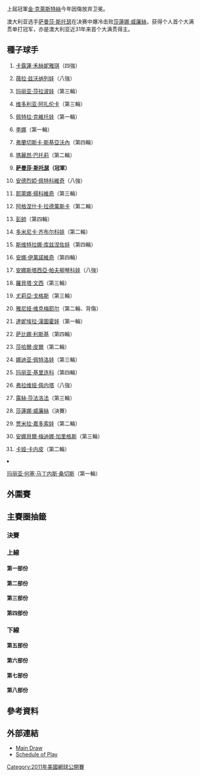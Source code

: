 {{GrandSlamEvents|2011|美國網球公開賽|
| defchamp = {{flagicon|BEL}} [[金·克萊斯特絲|金·克萊斯特絲]]
| champ = {{flagicon|AUS}} [[萨曼莎·斯托瑟|萨曼莎·斯托瑟]]
| runner = {{flagicon|USA}} [[莎蓮娜·威廉絲|莎蓮娜·威廉絲]]
| score = 6-2、6-3
}}

{{main|2011年美國網球公開賽}}
上屆冠軍[[金·克萊斯特絲|金·克萊斯特絲]]今年因傷放弃卫冕。

澳大利亚选手[[萨曼莎·斯托瑟|萨曼莎·斯托瑟]]在决赛中爆冷击败[[莎蓮娜·威廉絲|莎蓮娜·威廉絲]]，获得个人首个大满贯单打冠军，亦是澳大利亚近31年来首个大满贯得主。

==種子球手==
{{col-begin}}
{{col-2}}
#{{flagicon|DEN}} [[卡露蓮·禾絲妮雅琪|卡露蓮·禾絲妮雅琪]]（四強）
#{{flagicon|RUS}} [[薇拉·兹沃纳列娃|薇拉·兹沃纳列娃]]（八強）
#{{flagicon|RUS}} [[玛丽亚·莎拉波娃|玛丽亚·莎拉波娃]]（第三輪）
#{{flagicon|BLR}} [[维多利亚·阿扎伦卡|维多利亚·阿扎伦卡]]（第三輪）
#{{flagicon|CZE}} [[佩特拉·克維托娃|佩特拉·克維托娃]]（第一輪）
#{{flagicon|CHN}} [[李娜_(網球)|李娜]]（第一輪）
#{{flagicon|ITA}} [[弗蘭切斯卡·斯基亞沃內|弗蘭切斯卡·斯基亞沃內]]（第四輪）
#{{flagicon|FRA}} [[瑪麗昂·巴托莉|瑪麗昂·巴托莉]]（第二輪）
#{{flagicon|AUS}} '''[[萨曼莎·斯托瑟|萨曼莎·斯托瑟]]（冠軍）'''
#{{flagicon|GER}} [[安德烈婭·佩特科維奇|安德烈婭·佩特科維奇]]（八強）
#{{flagicon|SRB}} [[耶萊娜·揚科維奇|耶萊娜·揚科維奇]]（第三輪）
#{{flagicon|POL}} [[阿格涅什卡·拉德萬斯卡|阿格涅什卡·拉德萬斯卡]]（第二輪）
#{{flagicon|CHN}} [[彭帥|彭帥]]（第四輪）
#{{flagicon|SVK}} [[多米尼卡·齐布尔科娃|多米尼卡·齐布尔科娃]]（第二輪）
#{{flagicon|RUS}} [[斯维特拉娜·库兹涅佐娃|斯维特拉娜·库兹涅佐娃]]（第四輪）
#{{flagicon|SRB}} [[安娜·伊萬諾維奇|安娜·伊萬諾維奇]]（第四輪）
{{col-2}}
<ol start="17">
<li>{{flagicon|RUS}} [[安娜斯塔西亞·帕夫柳琴科娃|安娜斯塔西亞·帕夫柳琴科娃]]（八強）
<li>{{flagicon|ITA}} [[羅貝塔·文西|羅貝塔·文西]]（第三輪）
<li>{{flagicon|GER}} [[尤莉亞·戈格斯|尤莉亞·戈格斯]]（第三輪）
<li>{{flagicon|BEL}} [[雅尼娅·维克梅耶尔|雅尼娅·维克梅耶尔]]（第二輪、背傷）
<li>{{flagicon|SVK}} [[達妮埃拉·漢圖霍娃|達妮埃拉·漢圖霍娃]]（第一輪）
<li>{{flagicon|GER}} [[萨比娜·利斯基|萨比娜·利斯基]]（第四輪）
<li>{{flagicon|ISR}} [[莎哈爾·皮爾|莎哈爾·皮爾]]（第二輪）
<li>{{flagicon|RUS}} [[娜迪亚·佩特洛娃|娜迪亚·佩特洛娃]]（第三輪）
<li>{{flagicon|RUS}} [[玛丽亚·基里连科|玛丽亚·基里连科]]（第四輪）
<li>{{flagicon|ITA}} [[弗拉维娅·佩内塔|弗拉维娅·佩内塔]]（八強）
<li>{{flagicon|CZE}} [[露絲·莎法洛法|露絲·莎法洛法]]（第三輪）
<li>{{flagicon|USA}} [[莎蓮娜·威廉絲|莎蓮娜·威廉絲]]（決賽）
<li>{{flagicon|AUS}} [[贾米拉·嘉多索娃|贾米拉·嘉多索娃]]（第二輪）
<li>{{flagicon|ESP}} [[安娜貝爾·梅迪娜·加里格斯|安娜貝爾·梅迪娜·加里格斯]]（第三輪）
<li>{{flagicon|EST}} [[卡娅·卡内皮|卡娅·卡内皮]]（第二輪）
<li>{{flagicon|ESP}} [[玛丽亚·何塞·马丁内斯·桑切斯|玛丽亚·何塞·马丁内斯·桑切斯]]（第一輪）
{{col-end}}

==外圍賽==
{{Main|2011年美國網球公開賽女子單打外圍賽}}

==主賽圈抽籤==
{{Draw key}}
===決賽===
{{8TeamBracket-Tennis3
| RD1=八強
| RD2=四強
| RD3=決賽

| team-width=175

| RD1-seed1=1
| RD1-team1='''{{flagicon|DEN}} [[卡露蓮·禾絲妮雅琪|卡露蓮·禾絲妮雅琪]]
| RD1-score1-1='''6
| RD1-score1-2='''7<sup>7</sup>
| RD1-score1-3= 
| RD1-seed2=10
| RD1-team2={{flagicon|GER}} [[安德烈婭·佩特科維奇|安德烈婭·佩特科維奇]] 
| RD1-score2-1=1
| RD1-score2-2=6<sup>5</sup>
| RD1-score2-3= 

| RD1-seed3=<small>28/PR
| RD1-team3='''{{flagicon|USA}} [[莎蓮娜·威廉絲|莎蓮娜·威廉絲]] 
| RD1-score3-1='''7
| RD1-score3-2='''6
| RD1-score3-3= 
| RD1-seed4=17
| RD1-team4={{flagicon|RUS}} [[安娜斯塔西亞·帕夫柳琴科娃|安娜斯塔西亞·帕夫柳琴科娃]] 
| RD1-score4-1=5
| RD1-score4-2=1
| RD1-score4-3= 

| RD1-seed5= 
| RD1-team5='''{{flagicon|GER}} [[安赫利奎·克柏|安赫利奎·克柏]]
| RD1-score5-1='''6
| RD1-score5-2=4
| RD1-score5-3='''6
| RD1-seed6=26
| RD1-team6={{flagicon|ITA}} [[弗拉维娅·佩内塔|弗拉维娅·佩内塔]] 
| RD1-score6-1=4
| RD1-score6-2='''6
| RD1-score6-3=3

| RD1-seed7=9
| RD1-team7='''{{flagicon|AUS}} [[萨曼莎·斯托瑟|萨曼莎·斯托瑟]]
| RD1-score7-1='''6
| RD1-score7-2='''6
| RD1-score7-3= 
| RD1-seed8=2
| RD1-team8={{flagicon|RUS}} [[薇拉·兹沃纳列娃|薇拉·兹沃纳列娃]] 
| RD1-score8-1=3
| RD1-score8-2=3
| RD1-score8-3= 

| RD2-seed1=1
| RD2-team1={{flagicon|DEN}} [[卡露蓮·禾絲妮雅琪|卡露蓮·禾絲妮雅琪]]
| RD2-score1-1=2
| RD2-score1-2=4
| RD2-score1-3= 
| RD2-seed2=<small>28/PR
| RD2-team2='''{{flagicon|USA}} [[莎蓮娜·威廉絲|莎蓮娜·威廉絲]] 
| RD2-score2-1='''6
| RD2-score2-2='''6
| RD2-score2-3= 

| RD2-seed3= 
| RD2-team3={{flagicon|GER}} [[安赫利奎·克柏|安赫利奎·克柏]]
| RD2-score3-1=3
| RD2-score3-2='''6
| RD2-score3-3=2
| RD2-seed4=9
| RD2-team4='''{{flagicon|AUS}} [[萨曼莎·斯托瑟|萨曼莎·斯托瑟]]
| RD2-score4-1='''6
| RD2-score4-2=2
| RD2-score4-3='''6

| RD3-seed1=<small>28/PR
| RD3-team1={{flagicon|USA}} [[莎蓮娜·威廉絲|莎蓮娜·威廉絲]] 
| RD3-score1-1=2
| RD3-score1-2=3
| RD3-score1-3= 
| RD3-seed2=9
| RD3-team2='''{{flagicon|AUS}} [[萨曼莎·斯托瑟|萨曼莎·斯托瑟]]
| RD3-score2-1='''6
| RD3-score2-2='''6
| RD3-score2-3= 
}}

===上線===
====第一部份====
{{16TeamBracket-Compact-Tennis3
| RD1=第一圈
| RD2=第二圈
| RD3=第三圈
| RD4=第四圈

| RD1-seed01=1
| RD1-team01='''{{flagicon|DEN}} [[卡露蓮·禾絲妮雅琪|禾絲妮雅琪]]
| RD1-score01-1='''6
| RD1-score01-2='''6
| RD1-score01-3= 
| RD1-seed02= 
| RD1-team02={{flagicon|ESP}} [[Nuria_Llagostera_Vives|N Llagostera Vives]] 
| RD1-score02-1=3
| RD1-score02-2=1
| RD1-score02-3= 

| RD1-seed03= 
| RD1-team03='''{{flagicon|NED}} [[Arantxa_Rus|A Rus]] 
| RD1-score03-1='''6
| RD1-score03-2='''6
| RD1-score03-3= 
| RD1-seed04= 
| RD1-team04={{flagicon|RUS}} [[艾蓮娜·費絲蓮娜|費絲蓮娜]] 
| RD1-score04-1=2
| RD1-score04-2=4
| RD1-score04-3= 

| RD1-seed05= 
| RD1-team05='''{{flagicon|USA}} [[金久慈|金]] 
| RD1-score05-1='''6
| RD1-score05-2='''6
| RD1-score05-3= 
| RD1-seed06= 
| RD1-team06={{flagicon|HUN}} [[雅恩·姬達|雅恩]] 
| RD1-score06-1=1
| RD1-score06-2=4
| RD1-score06-3= 

| RD1-seed07= 
| RD1-team07={{flagicon|CZE}} [[伊韋塔·貝內索娃|貝內索娃]] 
| RD1-score07-1=6<sup>5</sup>
| RD1-score07-2=5
| RD1-score07-3= 
| RD1-seed08=29
| RD1-team08='''{{flagicon|AUS}} [[贾米拉·嘉多索娃|嘉多索娃]]
| RD1-score08-1='''7'''<sup>7</sup>
| RD1-score08-2='''7
| RD1-score08-3= 

| RD1-seed09=21
| RD1-team09={{flagicon|SVK}} [[達妮埃拉·漢圖霍娃|漢圖霍娃]] 
| RD1-score09-1=2
| RD1-score09-2=3
| RD1-score09-3= 
| RD1-seed10= 
| RD1-team10='''{{flagicon|FRA}} [[保琳·巴曼迪耶|巴曼迪耶]] 
| RD1-score10-1='''6
| RD1-score10-2='''6
| RD1-score10-3= 

| RD1-seed11= 
| RD1-team11='''{{flagicon|UZB}} [[Akgul_Amanmuradova|A Amanmuradova]] 
| RD1-score11-1='''6
| RD1-score11-2='''6
| RD1-score11-3= 
| RD1-seed12= 
| RD1-team12={{flagicon|AUT}} [[達美拉·柏絲克|柏絲克]]
| RD1-score12-1=4
| RD1-score12-2=2
| RD1-score12-3= 

| RD1-seed13=WC
| RD1-team13={{flagicon|USA}} [[Jamie_Hampton|J Hampton]] 
| RD1-score13-1='''6
| RD1-score13-2=2
| RD1-score13-3=1r
| RD1-seed14= 
| RD1-team14='''{{flagicon|GBR}} [[Elena_Baltacha|E Baltacha]] 
| RD1-score14-1=2
| RD1-score14-2='''6
| RD1-score14-3=5

| RD1-seed15= 
| RD1-team15={{flagicon|ITA}} [[薩拉·埃拉尼|埃拉尼]] 
| RD1-score15-1=5
| RD1-score15-2=1
| RD1-score15-3= 
| RD1-seed16=15
| RD1-team16='''{{flagicon|RUS}} [[斯维特拉娜·库兹涅佐娃|库兹涅佐娃]] 
| RD1-score16-1='''7
| RD1-score16-2='''6
| RD1-score16-3= 

| RD2-seed01=1
| RD2-team01='''{{flagicon|DEN}} [[卡露蓮·禾絲妮雅琪|禾絲妮雅琪]]
| RD2-score01-1='''6
| RD2-score01-2='''6
| RD2-score01-3= 
| RD2-seed02= 
| RD2-team02={{flagicon|NED}} [[Arantxa_Rus|A Rus]] 
| RD2-score02-1=2
| RD2-score02-2=0
| RD2-score02-3= 

| RD2-seed03= 
| RD2-team03='''{{flagicon|USA}} [[金久慈|金]] 
| RD2-score03-1='''6
| RD2-score03-2='''6
| RD2-score03-3= 
| RD2-seed04=29
| RD2-team04={{flagicon|AUS}} [[贾米拉·嘉多索娃|嘉多索娃]]
| RD2-score04-1=2
| RD2-score04-2=0
| RD2-score04-3= 

| RD2-seed05= 
| RD2-team05={{flagicon|FRA}} [[保琳·巴曼迪耶|巴曼迪耶]] 
| RD2-score05-1=3
| RD2-score05-2=5
| RD2-score05-3= 
| RD2-seed06= 
| RD2-team06='''{{flagicon|UZB}} [[Akgul_Amanmuradova|A Amanmuradova]] 
| RD2-score06-1='''6
| RD2-score06-2='''7
| RD2-score06-3= 

| RD2-seed07= 
| RD2-team07={{flagicon|GBR}} [[Elena_Baltacha|E Baltacha]] 
| RD2-score07-1=4
| RD2-score07-2=3
| RD2-score07-3= 
| RD2-seed08=15
| RD2-team08='''{{flagicon|RUS}} [[斯维特拉娜·库兹涅佐娃|库兹涅佐娃]] 
| RD2-score08-1='''6
| RD2-score08-2='''6
| RD2-score08-3= 

| RD3-seed01=1
| RD3-team01='''{{flagicon|DEN}} [[卡露蓮·禾絲妮雅琪|禾絲妮雅琪]]
| RD3-score01-1='''6
| RD3-score01-2='''6
| RD3-score01-3= 
| RD3-seed02= 
| RD3-team02={{flagicon|USA}} [[金久慈|金]]
| RD3-score02-1=2
| RD3-score02-2=4
| RD3-score02-3= 

| RD3-seed03= 
| RD3-team03={{flagicon|UZB}} [[Akgul_Amanmuradova|A Amanmuradova]] 
| RD3-score03-1=4
| RD3-score03-2=2
| RD3-score03-3= 
| RD3-seed04=15
| RD3-team04='''{{flagicon|RUS}} [[斯维特拉娜·库兹涅佐娃|库兹涅佐娃]] 
| RD3-score04-1='''6
| RD3-score04-2='''6
| RD3-score04-3= 

| RD4-seed01=1
| RD4-team01='''{{flagicon|DEN}} [[卡露蓮·禾絲妮雅琪|禾絲妮雅琪]]
| RD4-score01-1=6<sup>6</sup>
| RD4-score01-2='''7
| RD4-score01-3='''6
| RD4-seed02=15
| RD4-team02={{flagicon|RUS}} [[斯维特拉娜·库兹涅佐娃|库兹涅佐娃]] 
| RD4-score02-1='''7<sup>8</sup>
| RD4-score02-2=5
| RD4-score02-3=1
}}

====第二部份====
{{16TeamBracket-Compact-Tennis3
| RD1=第一圈
| RD2=第二圈
| RD3=第三圈
| RD4=第四圈

| RD1-seed01=10
| RD1-team01='''{{flagicon|GER}} [[安德烈婭·佩特科維奇|佩特科維奇]] 
| RD1-score01-1='''6
| RD1-score01-2='''6
| RD1-score01-3= 
| RD1-seed02=Q
| RD1-team02={{flagicon|RUS}} [[Ekaterina_Bychkova|E Bychkova]]
| RD1-score02-1=2
| RD1-score02-2=2
| RD1-score02-3= 

| RD1-seed03=Q
| RD1-team03={{flagicon|RUS}} [[Vitalia_Diatchenko|V Diatchenko]]
| RD1-score03-1='''6
| RD1-score03-2=5
| RD1-score03-3=2
| RD1-seed04= 
| RD1-team04='''{{flagicon|CHN}} [[鄭潔|鄭]] 
| RD1-score04-1=4
| RD1-score04-2='''7
| RD1-score04-3='''6

| RD1-seed05=WC
| RD1-team05={{flagicon|AUS}} [[凱西·德拉夸|德拉夸]] 
| RD1-score05-1=5
| RD1-score05-2=0
| RD1-score05-3= 
| RD1-seed06= 
| RD1-team06='''{{flagicon|FRA}} [[阿丽泽·科奈|科奈]] 
| RD1-score06-1='''7
| RD1-score06-2='''6
| RD1-score06-3= 

| RD1-seed07= 
| RD1-team07={{flagicon|ROU}} [[Irina-Camelia_Begu|I-C Begu]] 
| RD1-score07-1=3
| RD1-score07-2=4
| RD1-score07-3= 
| RD1-seed08=18
| RD1-team08='''{{flagicon|ITA}} [[羅貝塔·文西|文西]] 
| RD1-score08-1='''6
| RD1-score08-2='''6
| RD1-score08-3= 

| RD1-seed09=31
| RD1-team09='''{{flagicon|EST}} [[卡娅·卡内皮|卡内皮]] 
| RD1-score09-1='''6
| RD1-score09-2='''6
| RD1-score09-3= 
| RD1-seed10= 
| RD1-team10={{flagicon|THA}} [[撻瑪茵·塔娜蘇甘|塔娜蘇甘]] 
| RD1-score10-1=4
| RD1-score10-2=3
| RD1-score10-3= 

| RD1-seed11= 
| RD1-team11={{flagicon|JPN}} [[伊達公子|伊達]] 
| RD1-score11-1=6<sup>5</sup>
| RD1-score11-2=6<sup>2</sup>
| RD1-score11-3= 
| RD1-seed12=Q
| RD1-team12='''{{flagicon|ESP}} [[施華·蘇拿-艾賓蘇沙|蘇拿-艾賓蘇沙]]
| RD1-score12-1='''7'''<sup>7</sup>
| RD1-score12-2='''7'''<sup>7</sup>
| RD1-score12-3= 

| RD1-seed13= 
| RD1-team13={{flagicon|FRA}} [[Mathilde_Johansson|M Johansson]] 
| RD1-score13-1=2
| RD1-score13-2='''6
| RD1-score13-3=5
| RD1-seed14= 
| RD1-team14='''{{flagicon|ESP}} [[卡拉·蘇亞雷斯·拿華路|蘇亞雷斯·拿華路]] 
| RD1-score14-1='''6
| RD1-score14-2=4
| RD1-score14-3='''7

| RD1-seed15= 
| RD1-team15='''{{flagicon|ROU}} [[西莫娜·哈勒普|哈勒普]] 
| RD1-score15-1='''6
| RD1-score15-2='''7
| RD1-score15-3= 
| RD1-seed16=6
| RD1-team16={{flagicon|CHN}} [[李娜_(網球)|李娜]] 
| RD1-score16-1=2
| RD1-score16-2=5
| RD1-score16-3= 

| RD2-seed01=10
| RD2-team01='''{{flagicon|GER}} [[安德烈婭·佩特科維奇|佩特科維奇]] 
| RD2-score01-1=3
| RD2-score01-2='''6
| RD2-score01-3='''6
| RD2-seed02= 
| RD2-team02={{flagicon|CHN}} [[鄭潔|鄭]] 
| RD2-score02-1='''6
| RD2-score02-2=3
| RD2-score02-3=3

| RD2-seed03= 
| RD2-team03={{flagicon|FRA}} [[阿丽泽·科奈|科奈]] 
| RD2-score03-1=2
| RD2-score03-2=3
| RD2-score03-3= 
| RD2-seed04=18
| RD2-team04='''{{flagicon|ITA}} [[羅貝塔·文西|文西]] 
| RD2-score04-1='''6
| RD2-score04-2='''6
| RD2-score04-3= 

| RD2-seed05=31
| RD2-team05={{flagicon|EST}} [[卡娅·卡内皮|卡内皮]] 
| RD2-score05-1=4
| RD2-score05-2=2
| RD2-score05-3= 
| RD2-seed06=Q
| RD2-team06='''{{flagicon|ESP}} [[施華·蘇拿-艾賓蘇沙|蘇拿-艾賓蘇沙]]
| RD2-score06-1='''6
| RD2-score06-2='''6
| RD2-score06-3= 

| RD2-seed07= 
| RD2-team07='''{{flagicon|ESP}} [[卡拉·蘇亞雷斯·拿華路|蘇亞雷斯·拿華路]] 
| RD2-score07-1=3
| RD2-score07-2='''6
| RD2-score07-3='''6
| RD2-seed08= 
| RD2-team08={{flagicon|ROU}} [[西莫娜·哈勒普|哈勒普]] 
| RD2-score08-1='''6
| RD2-score08-2=3
| RD2-score08-3=2

| RD3-seed01=10
| RD3-team01='''{{flagicon|GER}} [[安德烈婭·佩特科維奇|佩特科維奇]] 
| RD3-score01-1='''6
| RD3-score01-2='''6
| RD3-score01-3= 
| RD3-seed02=18
| RD3-team02={{flagicon|ITA}} [[羅貝塔·文西|文西]] 
| RD3-score02-1=4
| RD3-score02-2=0
| RD3-score02-3= 

| RD3-seed03=Q
| RD3-team03={{flagicon|ESP}} [[施華·蘇拿-艾賓蘇沙|蘇拿-艾賓蘇沙]]
| RD3-score03-1=0
| RD3-score03-2=4
| RD3-score03-3= 
| RD3-seed04= 
| RD3-team04='''{{flagicon|ESP}} [[卡拉·蘇亞雷斯·拿華路|蘇亞雷斯·拿華路]] 
| RD3-score04-1='''6
| RD3-score04-2='''6
| RD3-score04-3= 

| RD4-seed01=10
| RD4-team01='''{{flagicon|GER}} [[安德烈婭·佩特科維奇|佩特科維奇]] 
| RD4-score01-1='''6
| RD4-score01-2='''6
| RD4-score01-3= 
| RD4-seed02= 
| RD4-team02={{flagicon|ESP}} [[卡拉·蘇亞雷斯·拿華路|蘇亞雷斯·拿華路]] 
| RD4-score02-1=1
| RD4-score02-2=4
| RD4-score02-3= 
}}

====第三部份====
{{16TeamBracket-Compact-Tennis3
| RD1=第一圈
| RD2=第二圈
| RD3=第三圈
| RD4=第四圈

| RD1-seed01=4
| RD1-team01='''{{flagicon|BLR}} [[维多利亚·阿扎伦卡|阿扎伦卡]]
| RD1-score01-1='''6
| RD1-score01-2='''6
| RD1-score01-3= 
| RD1-seed02= 
| RD1-team02={{flagicon|SWE}} [[祖漢娜·拿臣|拿臣]] 
| RD1-score02-1=1
| RD1-score02-2=3
| RD1-score02-3= 

| RD1-seed03= 
| RD1-team03={{flagicon|CAN}} [[蕾貝卡·瑪利諾|瑪利諾]] 
| RD1-score03-1=3
| RD1-score03-2=3
| RD1-score03-3= 
| RD1-seed04= 
| RD1-team04='''{{flagicon|ARG}} [[姬絲拉·杜高|杜高]] 
| RD1-score04-1='''6
| RD1-score04-2='''6
| RD1-score04-3= 

| RD1-seed05=Q
| RD1-team05='''{{flagicon|NED}} [[Michaëlla_Krajicek|M Krajicek]]
| RD1-score05-1=3
| RD1-score05-2='''7'''<sup>7</sup>
| RD1-score05-3='''6
| RD1-seed06= 
| RD1-team06={{flagicon|GRE}} [[埃萊妮·達尼利都|達尼利都]] 
| RD1-score06-1='''6
| RD1-score06-2=6<sup>4</sup>
| RD1-score06-3=1

| RD1-seed07= 
| RD1-team07={{flagicon|SRB}} [[Bojana_Jovanovski|B Jovanovski]] 
| RD1-score07-1=1
| RD1-score07-2=1
| RD1-score07-3= 
| RD1-seed08=<small>28/PR
| RD1-team08='''{{flagicon|USA}} [[莎蓮娜·威廉絲|S威廉絲]] 
| RD1-score08-1='''6
| RD1-score08-2='''6
| RD1-score08-3= 

| RD1-seed09=23
| RD1-team09='''{{flagicon|ISR}} [[莎哈爾·皮爾|皮爾]] 
| RD1-score09-1=6<sup>5</sup>
| RD1-score09-2='''6
| RD1-score09-3='''6
| RD1-seed10= 
| RD1-team10={{flagicon|IND}} [[萨尼娅·米尔扎|米尔扎]]
| RD1-score10-1='''7'''<sup>7</sup>
| RD1-score10-2=3
| RD1-score10-3=1

| RD1-seed11=Q
| RD1-team11={{flagicon|HUN}} [[Réka-Luca_Jani|R-L Jani]]
| RD1-score11-1=2
| RD1-score11-2='''6
| RD1-score11-3=6<sup>3</sup>
| RD1-seed12=WC
| RD1-team12='''{{flagicon|USA}} [[Sloane_Stephens|S Stephens]]
| RD1-score12-1='''6
| RD1-score12-2=3
| RD1-score12-3='''7'''<sup>7</sup>

| RD1-seed13= 
| RD1-team13={{flagicon|RUS}} [[Evgeniya_Rodina|E Rodina]] 
| RD1-score13-1='''6
| RD1-score13-2=1
| RD1-score13-3=2
| RD1-seed14= 
| RD1-team14='''{{flagicon|CZE}} [[Petra_Cetkovská|P Cetkovská]] 
| RD1-score14-1=1
| RD1-score14-2='''6
| RD1-score14-3='''6

| RD1-seed15= 
| RD1-team15={{flagicon|RUS}} [[Ksenia_Pervak|K Pervak]] 
| RD1-score15-1=4
| RD1-score15-2=2
| RD1-score15-3= 
| RD1-seed16=16
| RD1-team16='''{{flagicon|SRB}} [[安娜·伊萬諾維奇|伊萬諾維奇]] 
| RD1-score16-1='''6
| RD1-score16-2='''6
| RD1-score16-3= 

| RD2-seed01=4
| RD2-team01='''{{flagicon|BLR}} [[维多利亚·阿扎伦卡|阿扎伦卡]]
| RD2-score01-1='''6
| RD2-score01-2='''6
| RD2-score01-3= 
| RD2-seed02= 
| RD2-team02={{flagicon|ARG}} [[姬絲拉·杜高|杜高]] 
| RD2-score02-1=4
| RD2-score02-2=3
| RD2-score02-3= 

| RD2-seed03=Q
| RD2-team03={{flagicon|NED}} [[Michaëlla_Krajicek|M Krajicek]]
| RD2-score03-1=0
| RD2-score03-2=1
| RD2-score03-3= 
| RD2-seed04=<small>28/PR
| RD2-team04={{flagicon|USA}} [[莎蓮娜·威廉絲|S威廉絲]] 
| RD2-score04-1='''6
| RD2-score04-2='''6
| RD2-score04-3= 

| RD2-seed05=23
| RD2-team05={{flagicon|ISR}} [[莎哈爾·皮爾|皮爾]] 
| RD2-score05-1=1
| RD2-score05-2=6<sup>4</sup>
| RD2-score05-3= 
| RD2-seed06=WC
| RD2-team06='''{{flagicon|USA}} [[Sloane_Stephens|S Stephens]]
| RD2-score06-1='''6
| RD2-score06-2='''7
| RD2-score06-3= 

| RD2-seed07= 
| RD2-team07={{flagicon|CZE}} [[Petra_Cetkovská|P Cetkovská]] 
| RD2-score07-1= 
| RD2-score07-2= 
| RD2-score07-3= 
| RD2-seed08=16
| RD2-team08='''{{flagicon|SRB}} [[安娜·伊萬諾維奇|伊萬諾維奇]]
| RD2-score08-1=w/o
| RD2-score08-2= 
| RD2-score08-3= 

| RD3-seed01=4
| RD3-team01={{flagicon|BLR}} [[维多利亚·阿扎伦卡|阿扎伦卡]]
| RD3-score01-1=1
| RD3-score01-2=6<sup>5</sup>
| RD3-score01-3= 
| RD3-seed02=<small>28/PR
| RD3-team02='''{{flagicon|USA}} [[莎蓮娜·威廉絲|S威廉絲]] 
| RD3-score02-1='''6
| RD3-score02-2='''7
| RD3-score02-3= 

| RD3-seed03=WC
| RD3-team03={{flagicon|USA}} [[Sloane_Stephens|S Stephens]]
| RD3-score03-1=3
| RD3-score03-2=4
| RD3-score03-3= 
| RD3-seed04=16
| RD3-team04='''{{flagicon|SRB}} [[安娜·伊萬諾維奇|伊萬諾維奇]]
| RD3-score04-1='''6
| RD3-score04-2='''6
| RD3-score04-3= 

| RD4-seed01=<small>28/PR
| RD4-team01='''{{flagicon|USA}} [[莎蓮娜·威廉絲|S威廉絲]] 
| RD4-score01-1='''6
| RD4-score01-2='''6
| RD4-score01-3= 
| RD4-seed02=16
| RD4-team02={{flagicon|SRB}} [[安娜·伊萬諾維奇|伊萬諾維奇]]
| RD4-score02-1=3
| RD4-score02-2=4
| RD4-score02-3= 
}}

====第四部份====
{{16TeamBracket-Compact-Tennis3
| RD1=第一圈
| RD2=第二圈
| RD3=第三圈
| RD4=第四圈

| RD1-seed01=11
| RD1-team01='''{{flagicon|SRB}} [[耶萊娜·揚科維奇|揚科維奇]]
| RD1-score01-1='''6
| RD1-score01-2='''6
| RD1-score01-3= 
| RD1-seed02=WC
| RD1-team02={{flagicon|USA}} [[Alison_Riske|A Riske]] 
| RD1-score02-1=2
| RD1-score02-2=0
| RD1-score02-3= 

| RD1-seed03= 
| RD1-team03='''{{flagicon|AUS}} [[耶莱娜·多基奇|多基奇]] 
| RD1-score03-1='''6
| RD1-score03-2='''6
| RD1-score03-3= 
| RD1-seed04= 
| RD1-team04={{flagicon|BLR}} [[奥尔加·格沃特索娃|格沃特索娃]] 
| RD1-score04-1=3
| RD1-score04-2=1
| RD1-score04-3= 

| RD1-seed05= 
| RD1-team05='''{{flagicon|CRO}} [[Petra_Martić|P Martić]] 
| RD1-score05-1=5
| RD1-score05-2='''6
| RD1-score05-3='''6
| RD1-seed06= 
| RD1-team06={{nowrap|{{flagicon|CZE}} [[巴博拉·扎赫拉沃娃-斯特里科娃|扎赫拉沃娃-斯特里科娃]]}} 
| RD1-score06-1='''7
| RD1-score06-2=3
| RD1-score06-3=4

| RD1-seed07= 
| RD1-team07={{flagicon|GEO}} [[Anna_Tatishvili|A Tatishvili]] 
| RD1-score07-1=2
| RD1-score07-2=2
| RD1-score07-3= 
| RD1-seed08=17
| RD1-team08='''{{flagicon|RUS}} [[安娜斯塔西亞·帕夫柳琴科娃|帕夫柳琴科娃]] 
| RD1-score08-1='''6
| RD1-score08-2='''6
| RD1-score08-3= 

| RD1-seed09=32
| RD1-team09={{nowrap|{{flagicon|ESP}} [[玛丽亚·何塞·马丁内斯·桑切斯|马丁内斯·桑切斯]]}} 
| RD1-score09-1=3
| RD1-score09-2=4
| RD1-score09-3= 
| RD1-seed10= 
| RD1-team10='''{{flagicon|GER}} [[Mona_Barthel|M Barthel]] 
| RD1-score10-1='''6
| RD1-score10-2='''6
| RD1-score10-3= 

| RD1-seed11= 
| RD1-team11='''{{flagicon|RSA}} [[查內爾·謝柏絲|謝柏絲]] 
| RD1-score11-1='''7
| RD1-score11-2='''6
| RD1-score11-3= 
| RD1-seed12= 
| RD1-team12={{flagicon|GBR}} [[Anne_Keothavong|A Keothavong]]
| RD1-score12-1=5
| RD1-score12-2=3
| RD1-score12-3= 

| RD1-seed13= 
| RD1-team13='''{{flagicon|CRO}} [[Mirjana_Lučić|M Lučić]] 
| RD1-score13-1='''6
| RD1-score13-2=2
| RD1-score13-3='''6
| RD1-seed14=Q
| RD1-team14={{flagicon|NZL}} [[Marina_Erakovic|M Erakovic]]
| RD1-score14-1=4
| RD1-score14-2='''6
| RD1-score14-3=4

| RD1-seed15=Q
| RD1-team15={{flagicon|KAZ}} [[Galina_Voskoboeva|G Voskoboeva]]
| RD1-score15-1=3
| RD1-score15-2='''6
| RD1-score15-3=4
| RD1-seed16=7
| RD1-team16='''{{flagicon|ITA}} [[弗蘭切斯卡·斯基亞沃內|斯基亞沃內]] 
| RD1-score16-1='''6
| RD1-score16-2=1
| RD1-score16-3='''6

| RD2-seed01=11
| RD2-team01='''{{flagicon|SRB}} [[耶萊娜·揚科維奇|揚科維奇]]
| RD2-score01-1='''6
| RD2-score01-2='''6
| RD2-score01-3= 
| RD2-seed02= 
| RD2-team02={{flagicon|AUS}} [[耶莱娜·多基奇|多基奇]] 
| RD2-score02-1=3
| RD2-score02-2=4
| RD2-score02-3= 

| RD2-seed03= 
| RD2-team03={{flagicon|CRO}} [[Petra_Martić|P Martić]] 
| RD2-score03-1=4
| RD2-score03-2='''6
| RD2-score03-3=4
| RD2-seed04=17
| RD2-team04='''{{flagicon|RUS}} [[安娜斯塔西亞·帕夫柳琴科娃|帕夫柳琴科娃]] 
| RD2-score04-1='''6
| RD2-score04-2=2
| RD2-score04-3='''6

| RD2-seed05= 
| RD2-team05={{flagicon|GER}} [[Mona_Barthel|M Barthel]] 
| RD2-score05-1=4
| RD2-score05-2=5
| RD2-score05-3= 
| RD2-seed06= 
| RD2-team06='''{{flagicon|RSA}} [[查內爾·謝柏絲|謝柏絲]] 
| RD2-score06-1='''6
| RD2-score06-2='''7
| RD2-score06-3= 

| RD2-seed07= 
| RD2-team07={{flagicon|CRO}} [[Mirjana_Lučić|M Lučić]] 
| RD2-score07-1=1
| RD2-score07-2=1
| RD2-score07-3= 
| RD2-seed08=7
| RD2-team08='''{{flagicon|ITA}} [[弗蘭切斯卡·斯基亞沃內|斯基亞沃內]] 
| RD2-score08-1='''6
| RD2-score08-2='''6
| RD2-score08-3= 

| RD3-seed01=11
| RD3-team01={{flagicon|SRB}} [[耶萊娜·揚科維奇|揚科維奇]]
| RD3-score01-1=4
| RD3-score01-2=4
| RD3-score01-3= 
| RD3-seed02=17
| RD3-team02='''{{flagicon|RUS}} [[安娜斯塔西亞·帕夫柳琴科娃|帕夫柳琴科娃]] 
| RD3-score02-1='''6
| RD3-score02-2='''6
| RD3-score02-3= 

| RD3-seed03= 
| RD3-team03={{flagicon|RSA}} [[查內爾·謝柏絲|謝柏絲]] 
| RD3-score03-1='''7
| RD3-score03-2=6<sup>5</sup>
| RD3-score03-3=3
| RD3-seed04=7
| RD3-team04='''{{flagicon|ITA}} [[弗蘭切斯卡·斯基亞沃內|斯基亞沃內]] 
| RD3-score04-1=5
| RD3-score04-2='''7<sup>7</sup>
| RD3-score04-3='''6

| RD4-seed01=17
| RD4-team01='''{{flagicon|RUS}} [[安娜斯塔西亞·帕夫柳琴科娃|帕夫柳琴科娃]] 
| RD4-score01-1=5
| RD4-score01-2='''6
| RD4-score01-3='''6
| RD4-seed02=7
| RD4-team02={{flagicon|ITA}} [[弗蘭切斯卡·斯基亞沃內|斯基亞沃內]] 
| RD4-score02-1='''7
| RD4-score02-2=3
| RD4-score02-3=4
}}

===下線===
====第五部份====
{{16TeamBracket-Compact-Tennis3
| RD1=第一圈
| RD2=第二圈
| RD3=第三圈
| RD4=第四圈

| RD1-seed01=5
| RD1-team01={{flagicon|CZE}} [[佩特拉·克維托娃|克維托娃]] 
| RD1-score01-1=6<sup>3</sup>
| RD1-score01-2=3
| RD1-score01-3= 
| RD1-seed02= 
| RD1-team02='''{{flagicon|ROM}} [[亚历山德拉·杜尔盖鲁|杜尔盖鲁]]
| RD1-score02-1='''7
| RD1-score02-2='''6
| RD1-score02-3= 

| RD1-seed03= 
| RD1-team03={{flagicon|AUT}} [[Patricia_Mayr-Achleitner|P Mayr-Achleitner]]
| RD1-score03-1=3
| RD1-score03-2=3
| RD1-score03-3= 
| RD1-seed04= 
| RD1-team04='''{{flagicon|ROM}} [[蒙妮卡·尼楚勒索|尼楚勒索]]
| RD1-score04-1='''6
| RD1-score04-2='''6
| RD1-score04-3= 

| RD1-seed05=WC
| RD1-team05={{flagicon|USA}} [[吉兒·卡巴斯|卡巴斯]]
| RD1-score05-1=2
| RD1-score05-2=4
| RD1-score05-3= 
| RD1-seed06=WC
| RD1-team06='''{{flagicon|USA}} [[麥迪遜·基絲|基絲]]
| RD1-score06-1='''6
| RD1-score06-2='''6
| RD1-score06-3= 

| RD1-seed07= 
| RD1-team07={{flagicon|SVK}} [[瑪格達蓮娜·里巴里科娃|里巴里科娃]]
| RD1-score07-1='''6
| RD1-score07-2=3
| RD1-score07-3=2
| RD1-seed08=27
| RD1-team08='''{{flagicon|CZE}} [[露絲·莎法洛法|莎法洛法]] 
| RD1-score08-1=2
| RD1-score08-2='''6
| RD1-score08-3='''6

| RD1-seed09=20
| RD1-team09='''{{flagicon|BEL}} [[雅尼娅·维克梅耶尔|维克梅耶尔]] 
| RD1-score09-1='''6
| RD1-score09-2='''7
| RD1-score09-3= 
| RD1-seed10= 
| RD1-team10={{flagicon|ROM}} [[索拉娜·科斯蒂亚|科斯蒂亚]]
| RD1-score10-1=1
| RD1-score10-2=5
| RD1-score10-3= 

| RD1-seed11= 
| RD1-team11='''{{flagicon|RUS}} [[Alla_Kudryavtseva|A Kudryavtseva]]
| RD1-score11-1='''7'''<sup>7</sup>
| RD1-score11-2='''7
| RD1-score11-3= 
| RD1-seed12= 
| RD1-team12={{flagicon|AUS}} [[安娜塔西亞·羅迪諾娃|羅迪諾娃]]
| RD1-score12-1=6<sup>1</sup>
| RD1-score12-2=5
| RD1-score12-3= 

| RD1-seed13=WC
| RD1-team13={{flagicon|USA}} [[勞倫·戴維斯|戴維斯]]
| RD1-score13-1=6<sup>3</sup>
| RD1-score13-2=3
| RD1-score13-3= 
| RD1-seed14= 
| RD1-team14='''{{flagicon|GER}} [[安赫利奎·克柏|克柏]]
| RD1-score14-1='''7'''<sup>7</sup>
| RD1-score14-2='''6
| RD1-score14-3= 

| RD1-seed15=Q
| RD1-team15={{flagicon|POL}} [[Urszula_Radwańska|U Radwańska]]
| RD1-score15-1=2
| RD1-score15-2=3
| RD1-score15-3= 
| RD1-seed16=12
| RD1-team16='''{{flagicon|POL}} [[阿格涅什卡·拉德萬斯卡|拉德萬斯卡]]
| RD1-score16-1='''6
| RD1-score16-2='''6
| RD1-score16-3= 

| RD2-seed01= 
| RD2-team01={{flagicon|ROM}} [[亚历山德拉·杜尔盖鲁|杜尔盖鲁]]
| RD2-score01-1=3
| RD2-score01-2=0
| RD2-score01-3= 
| RD2-seed02= 
| RD2-team02='''{{flagicon|ROM}} [[蒙妮卡·尼楚勒索|尼楚勒索]]
| RD2-score02-1='''6
| RD2-score02-2='''6
| RD2-score02-3= 

| RD2-seed03=WC
| RD2-team03={{flagicon|USA}} [[麥迪遜·基絲|基絲]]
| RD2-score03-1='''6
| RD2-score03-2=5
| RD2-score03-3=4
| RD2-seed04=27
| RD2-team04='''{{flagicon|CZE}} [[露絲·莎法洛法|莎法洛法]] 
| RD2-score04-1=3
| RD2-score04-2='''7
| RD2-score04-3='''6

| RD2-seed05=20
| RD2-team05={{flagicon|BEL}} [[雅尼娅·维克梅耶尔|维克梅耶尔]] 
| RD2-score05-1=1
| RD2-score05-2=0
| RD2-score05-3=r
| RD2-seed06= 
| RD2-team06='''{{flagicon|RUS}} [[Alla_Kudryavtseva|A Kudryavtseva]]
| RD2-score06-1='''6
| RD2-score06-2=3
| RD2-score06-3= 

| RD2-seed07= 
| RD2-team07='''{{flagicon|GER}} [[安赫利奎·克柏|克柏]]
| RD2-score07-1='''6
| RD2-score07-2=4
| RD2-score07-3='''6
| RD2-seed08=12
| RD2-team08={{flagicon|POL}} [[阿格涅什卡·拉德萬斯卡|拉德萬斯卡]]
| RD2-score08-1=3
| RD2-score08-2='''6
| RD2-score08-3=4

| RD3-seed01= 
| RD3-team01='''{{flagicon|ROM}} [[蒙妮卡·尼楚勒索|尼楚勒索]]
| RD3-score01-1='''6
| RD3-score01-2='''6
| RD3-score01-3= 
| RD3-seed02=27
| RD3-team02={{flagicon|CZE}} [[露絲·莎法洛法|莎法洛法]] 
| RD3-score02-1=0
| RD3-score02-2=1
| RD3-score02-3= 

| RD3-seed03= 
| RD3-team03={{flagicon|RUS}} [[Alla_Kudryavtseva|A Kudryavtseva]]
| RD3-score03-1=3
| RD3-score03-2=1
| RD3-score03-3= 
| RD3-seed04= 
| RD3-team04='''{{flagicon|GER}} [[安赫利奎·克柏|克柏]]
| RD3-score04-1='''6
| RD3-score04-2='''6
| RD3-score04-3= 

| RD4-seed01= 
| RD4-team01={{flagicon|ROM}} [[蒙妮卡·尼楚勒索|尼楚勒索]]
| RD4-score01-1=4
| RD4-score01-2=3
| RD4-score01-3= 
| RD4-seed02= 
| RD4-team02='''{{flagicon|GER}} [[安赫利奎·克柏|克柏]]
| RD4-score02-1='''6
| RD4-score02-2='''6
| RD4-score02-3= 
}}

====第六部份====
{{16TeamBracket-Compact-Tennis3
| RD1=第一圈
| RD2=第二圈
| RD3=第三圈
| RD4=第四圈

| RD1-seed01=13
| RD1-team01='''{{flagicon|CHN}} [[彭帥|彭]] 
| RD1-score01-1='''6
| RD1-score01-2='''6
| RD1-score01-3= 
| RD1-seed02= 
| RD1-team02={{flagicon|USA}} [[Varvara_Lepchenko|V Lepchenko]]
| RD1-score02-1=3
| RD1-score02-2=4
| RD1-score02-3= 

| RD1-seed03= 
| RD1-team03={{flagicon|FRA}} [[維吉妮·拉扎諾|拉扎諾]]
| RD1-score03-1=2
| RD1-score03-2=3
| RD1-score03-3= 
| RD1-seed04= 
| RD1-team04='''{{flagicon|BUL}} [[茨薇塔娜·皮隆科娃|皮隆科娃]]
| RD1-score04-1='''6
| RD1-score04-2='''6
| RD1-score04-3= 

| RD1-seed05= 
| RD1-team05={{flagicon|JPN}} [[土居美咲|土居]]
| RD1-score05-1=2
| RD1-score05-2='''7'''<sup>14</sup>
| RD1-score05-3=2r
| RD1-seed06= 
| RD1-team06='''{{flagicon|ESP}} [[Laura_Pous_Tió|L Pous Tió]] 
| RD1-score06-1='''6
| RD1-score06-2=6<sup>12</sup>
| RD1-score06-3=5

| RD1-seed07= 
| RD1-team07={{flagicon|GER}} [[Kristina_Barrois|K Barrois]]
| RD1-score07-1=3
| RD1-score07-2=2
| RD1-score07-3= 
| RD1-seed08=19
| RD1-team08='''{{flagicon|GER}} [[尤莉亞·戈格斯|戈格斯]]
| RD1-score08-1='''6
| RD1-score08-2='''6
| RD1-score08-3= 

| RD1-seed09=26
| RD1-team09='''{{flagicon|ITA}} [[弗拉维娅·佩内塔|佩内塔]] 
| RD1-score09-1='''6
| RD1-score09-2='''6
| RD1-score09-3= 
| RD1-seed10=WC
| RD1-team10={{flagicon|FRA}} [[阿拉瓦內·雷扎伊|雷扎伊]]
| RD1-score10-1=1
| RD1-score10-2=4
| RD1-score10-3= 

| RD1-seed11= 
| RD1-team11={{flagicon|USA}} [[梅蘭妮·歐丁|歐丁]]
| RD1-score11-1=0
| RD1-score11-2=6<sup>7</sup>
| RD1-score11-3= 
| RD1-seed12=Q
| RD1-team12='''{{flagicon|ITA}} [[罗米纳·奥兰迪|奥兰迪]]
| RD1-score12-1='''6
| RD1-score12-2='''7'''<sup>9</sup>
| RD1-score12-3= 

| RD1-seed13= 
| RD1-team13='''{{flagicon|BLR}} [[安娜塔西亚·雅基莫娃|雅基莫娃]] 
| RD1-score13-1='''6
| RD1-score13-2=4
| RD1-score13-3='''6
| RD1-seed14=Q
| RD1-team14={{nowrap|{{flagicon|THA}} [[諾芭晚·樂吉佤淦|樂吉佤淦]]}}
| RD1-score14-1=4
| RD1-score14-2='''6
| RD1-score14-3=3

| RD1-seed15= 
| RD1-team15={{flagicon|GBR}} [[Heather_Watson|H Watson]]
| RD1-score15-1='''6
| RD1-score15-2=5
| RD1-score15-3=3
| RD1-seed16=3
| RD1-team16='''{{flagicon|RUS}} [[玛丽亚·莎拉波娃|莎拉波娃]] 
| RD1-score16-1=3
| RD1-score16-2='''7
| RD1-score16-3='''6

| RD2-seed01=13
| RD2-team01='''{{flagicon|CHN}} [[彭帥|彭]] 
| RD2-score01-1='''6
| RD2-score01-2='''6
| RD2-score01-3= 
| RD2-seed02= 
| RD2-team02={{flagicon|BUL}} [[茨薇塔娜·皮隆科娃|皮隆科娃]]
| RD2-score02-1=2
| RD2-score02-2=4
| RD2-score02-3= 

| RD2-seed03= 
| RD2-team03={{flagicon|ESP}} [[Laura_Pous_Tió|L Pous Tió]] 
| RD2-score03-1=1
| RD2-score03-2=3
| RD2-score03-3= 
| RD2-seed04=19
| RD2-team04='''{{flagicon|GER}} [[尤莉亞·戈格斯|戈格斯]]
| RD2-score04-1='''6
| RD2-score04-2='''6
| RD2-score04-3= 

| RD2-seed05=26
| RD2-team05='''{{flagicon|ITA}} [[弗拉维娅·佩内塔|佩内塔]] 
| RD2-score05-1='''6
| RD2-score05-2='''6
| RD2-score05-3= 
| RD2-seed06=Q
| RD2-team06={{flagicon|ITA}} [[罗米纳·奥兰迪|奥兰迪]]
| RD2-score06-1=0
| RD2-score06-2=3
| RD2-score06-3= 

| RD2-seed07= 
| RD2-team07={{flagicon|BLR}} [[安娜塔西亚·雅基莫娃|雅基莫娃]] 
| RD2-score07-1=1
| RD2-score07-2=1
| RD2-score07-3= 
| RD2-seed08=3
| RD2-team08='''{{flagicon|RUS}} [[玛丽亚·莎拉波娃|莎拉波娃]] 
| RD2-score08-1='''6
| RD2-score08-2='''6
| RD2-score08-3= 

| RD3-seed01=13
| RD3-team01='''{{flagicon|CHN}} [[彭帥|彭]] 
| RD3-score01-1='''6
| RD3-score01-2='''7<sup>7</sup>
| RD3-score01-3= 
| RD3-seed02=19
| RD3-team02={{flagicon|GER}} [[尤莉亞·戈格斯|戈格斯]]
| RD3-score02-1=4
| RD3-score02-2=6<sup>1</sup>
| RD3-score02-3= 

| RD3-seed03=26
| RD3-team03='''{{flagicon|ITA}} [[弗拉维娅·佩内塔|佩内塔]] 
| RD3-score03-1='''6
| RD3-score03-2=3
| RD3-score03-3='''6
| RD3-seed04=3
| RD3-team04={{flagicon|RUS}} [[玛丽亚·莎拉波娃|莎拉波娃]] 
| RD3-score04-1=4
| RD3-score04-2='''6
| RD3-score04-3=4

| RD4-seed01=13
| RD4-team01={{flagicon|CHN}} [[彭帥|彭]] 
| RD4-score01-1=4
| RD4-score01-2=6<sup>6</sup>
| RD4-score01-3= 
| RD4-seed02=26
| RD4-team02='''{{flagicon|ITA}} [[弗拉维娅·佩内塔|佩内塔]] 
| RD4-score02-1='''6
| RD4-score02-2='''7<sup>8</sup>
| RD4-score02-3= 
}}

====第七部份====
{{16TeamBracket-Compact-Tennis3
| RD1=第一圈
| RD2=第二圈
| RD3=第三圈
| RD4=第四圈

| RD1-seed01=8
| RD1-team01='''{{flagicon|FRA}} [[瑪麗昂·巴托莉|巴托莉]] 
| RD1-score01-1='''7
| RD1-score01-2='''6
| RD1-score01-3= 
| RD1-seed02=Q
| RD1-team02={{flagicon|RUS}} [[Alexandra_Panova|A Panova]]
| RD1-score02-1=5
| RD1-score02-2=3
| RD1-score02-3= 

| RD1-seed03= 
| RD1-team03='''{{flagicon|USA}} [[姬絲汀娜·麥海爾|麥海爾]]
| RD1-score03-1='''6
| RD1-score03-2=6<sup>5</sup>
| RD1-score03-3='''6
| RD1-seed04=Q
| RD1-team04={{flagicon|CAN}} [[雅歷珊查·禾絲妮雅克|禾絲妮雅克]]
| RD1-score04-1=3
| RD1-score04-2='''7'''<sup>7</sup>
| RD1-score04-3=4

| RD1-seed05= 
| RD1-team05='''{{flagicon|RUS}} [[菲娜·杜舒芬娜|杜舒芬娜]] 
| RD1-score05-1='''6
| RD1-score05-2='''6
| RD1-score05-3= 
| RD1-seed06= 
| RD1-team06={{flagicon|LAT}} [[Anastasija_Sevastova|A Sevastova]] 
| RD1-score06-1=3
| RD1-score06-2=4
| RD1-score06-3= 

| RD1-seed07= 
| RD1-team07={{flagicon|RUS}} [[葉卡捷琳娜·馬卡洛娃|馬卡洛娃]]
| RD1-score07-1='''6
| RD1-score07-2=1
| RD1-score07-3=6<sup>3</sup>
| RD1-seed08=25
| RD1-team08='''{{flagicon|RUS}} [[玛丽亚·基里连科|基里连科]] 
| RD1-score08-1=4
| RD1-score08-2='''6
| RD1-score08-3='''7'''<sup>7</sup>

| RD1-seed09=24
| RD1-team09='''{{flagicon|RUS}} [[娜迪亚·佩特洛娃|佩特洛娃]] 
| RD1-score09-1='''6
| RD1-score09-2=1
| RD1-score09-3='''6
| RD1-seed10=Q
| RD1-team10={{flagicon|TPE}} [[詹詠然|詹]]
| RD1-score10-1=3
| RD1-score10-2='''6
| RD1-score10-3=4

| RD1-seed11= 
| RD1-team11={{flagicon|USA}} [[比丹妮·瑪迪克-辛特斯|瑪迪克-辛特斯]] 
| RD1-score11-1=1
| RD1-score11-2=3
| RD1-score11-3= 
| RD1-seed12= 
| RD1-team12='''{{flagicon|SLO}} [[波洛娜·赫爾科格|赫爾科格]]
| RD1-score12-1='''6
| RD1-score12-2='''6
| RD1-score12-3= 

| RD1-seed13= 
| RD1-team13='''{{flagicon|USA}} [[Coco_Vandeweghe|C Vandeweghe]]
| RD1-score13-1='''7
| RD1-score13-2='''6
| RD1-score13-3= 
| RD1-seed14= 
| RD1-team14={{flagicon|ITA}} [[Alberta_Brianti|A Brianti]]
| RD1-score14-1=5
| RD1-score14-2=3
| RD1-score14-3= 

| RD1-seed15= 
| RD1-team15={{flagicon|SWE}} [[索菲亞·阿維德森|阿維德森]]
| RD1-score15-1=2
| RD1-score15-2=3
| RD1-score15-3= 
| RD1-seed16=9
| RD1-team16='''{{flagicon|AUS}} [[萨曼莎·斯托瑟|斯托瑟]] 
| RD1-score16-1='''6
| RD1-score16-2='''6
| RD1-score16-3= 

| RD2-seed01=8
| RD2-team01={{flagicon|FRA}} [[瑪麗昂·巴托莉|巴托莉]] 
| RD2-score01-1=6<sup>2</sup>
| RD2-score01-2=2
| RD2-score01-3= 
| RD2-seed02= 
| RD2-team02='''{{flagicon|USA}} [[姬絲汀娜·麥海爾|麥海爾]]
| RD2-score02-1='''7
| RD2-score02-2='''6
| RD2-score02-3= 

| RD2-seed03= 
| RD2-team03={{flagicon|RUS}} [[菲娜·杜舒芬娜|杜舒芬娜]] 
| RD2-score03-1=1
| RD2-score03-2=2
| RD2-score03-3= 
| RD2-seed04=25
| RD2-team04='''{{flagicon|RUS}} [[玛丽亚·基里连科|基里连科]] 
| RD2-score04-1='''6
| RD2-score04-2='''6
| RD2-score04-3= 

| RD2-seed05=24
| RD2-team05='''{{flagicon|RUS}} [[娜迪亚·佩特洛娃|佩特洛娃]] 
| RD2-score05-1='''6
| RD2-score05-2='''6
| RD2-score05-3= 
| RD2-seed06= 
| RD2-team06={{flagicon|SLO}} [[波洛娜·赫爾科格|赫爾科格]]
| RD2-score06-1=2
| RD2-score06-2=4
| RD2-score06-3= 

| RD2-seed07= 
| RD2-team07={{flagicon|USA}} [[Coco_Vandeweghe|C Vandeweghe]]
| RD2-score07-1=3
| RD2-score07-2=4
| RD2-score07-3= 
| RD2-seed08=9
| RD2-team08='''{{flagicon|AUS}} [[萨曼莎·斯托瑟|斯托瑟]] 
| RD2-score08-1='''6
| RD2-score08-2='''6
| RD2-score08-3= 

| RD3-seed01= 
| RD3-team01={{flagicon|USA}} [[姬絲汀娜·麥海爾|麥海爾]]
| RD3-score01-1=2
| RD3-score01-2=3
| RD3-score01-3= 
| RD3-seed02=25
| RD3-team02='''{{flagicon|RUS}} [[玛丽亚·基里连科|基里连科]] 
| RD3-score02-1='''6
| RD3-score02-2='''6
| RD3-score02-3= 

| RD3-seed03=24
| RD3-team03={{flagicon|RUS}} [[娜迪亚·佩特洛娃|佩特洛娃]] 
| RD3-score03-1=6<sup>5</sup>
| RD3-score03-2='''7<sup>7</sup>
| RD3-score03-3=5
| RD3-seed04=9
| RD3-team04='''{{flagicon|AUS}} [[萨曼莎·斯托瑟|斯托瑟]] 
| RD3-score04-1='''7<sup>7</sup>
| RD3-score04-2=6<sup>5</sup>
| RD3-score04-3='''7

| RD4-seed01=25
| RD4-team01='''{{flagicon|RUS}} [[玛丽亚·基里连科|基里连科]] 
| RD4-score01-1=2
| RD4-score01-2='''7<sup>17</sup>
| RD4-score01-3=3
| RD4-seed02=9
| RD4-team02={{flagicon|AUS}} [[萨曼莎·斯托瑟|斯托瑟]] 
| RD4-score02-1='''6
| RD4-score02-2=6<sup>15</sup>
| RD4-score02-3='''6
}}

====第八部份====
{{16TeamBracket-Compact-Tennis3
| RD1=第一圈
| RD2=第二圈
| RD3=第三圈
| RD4=第四圈

| RD1-seed01=14
| RD1-team01='''{{flagicon|SVK}} [[多米尼卡·齐布尔科娃|齐布尔科娃]] 
| RD1-score01-1='''6
| RD1-score01-2='''6
| RD1-score01-3= 
| RD1-seed02= 
| RD1-team02={{flagicon|CHN}} [[张帅_(网球运动员)|张帅]]
| RD1-score02-1=3
| RD1-score02-2=4
| RD1-score02-3= 

| RD1-seed03= 
| RD1-team03={{flagicon|CZE}} [[克拉拉·扎科帕洛娃|扎科帕洛娃]] 
| RD1-score03-1='''6
| RD1-score03-2=4
| RD1-score03-3=2
| RD1-seed04= 
| RD1-team04='''{{flagicon|USA}} [[Irina_Falconi|I Falconi]] 
| RD1-score04-1=3
| RD1-score04-2='''6
| RD1-score04-3='''6

| RD1-seed05= 
| RD1-team05={{flagicon|RUS}} [[Vesna_Dolonts|V Dolonts]]
| RD1-score05-1=4
| RD1-score05-2=3
| RD1-score05-3= 
| RD1-seed06= 
| RD1-team06='''{{flagicon|USA}} [[維納斯·威廉絲|V威廉絲]] 
| RD1-score06-1='''6
| RD1-score06-2='''6
| RD1-score06-3= 

| RD1-seed07= 
| RD1-team07={{flagicon|UKR}} [[阿廖娜·邦达连科|A邦达连科]] 
| RD1-score07-1=3
| RD1-score07-2=3
| RD1-score07-3= 
| RD1-seed08=22
| RD1-team08='''{{flagicon|GER}} [[萨比娜·利斯基|利斯基]] 
| RD1-score08-1='''6
| RD1-score08-2='''6
| RD1-score08-3= 

| RD1-seed09=30
| RD1-team09='''{{Nowrap|{{flagicon|ESP}} [[安娜貝爾·梅迪娜·加里格斯|梅迪娜·加里格斯]]}} 
| RD1-score09-1=6<sup>4</sup>
| RD1-score09-2='''6
| RD1-score09-3='''6
| RD1-seed10=Q
| RD1-team10={{flagicon|ITA}} [[凱倫·奈普|奈普]]
| RD1-score10-1='''7'''<sup>7</sup>
| RD1-score10-2=4
| RD1-score10-3=3

| RD1-seed11=Q
| RD1-team11='''{{flagicon|GBR}} [[勞拉·羅布森|羅布森]]
| RD1-score11-1='''7'''<sup>7</sup>
| RD1-score11-2=1
| RD1-score11-3= 
| RD1-seed12= 
| RD1-team12={{flagicon|JPN}} [[森田步美|森田]]
| RD1-score12-1=6<sup>5</sup>
| RD1-score12-2=0
| RD1-score12-3=r

| RD1-seed13= 
| RD1-team13={{flagicon|CZE}} [[Lucie_Hradecká|L Hradecká]] 
| RD1-score13-1=3
| RD1-score13-2=0
| RD1-score13-3= 
| RD1-seed14= 
| RD1-team14='''{{flagicon|UKR}} [[卡捷琳娜·邦达连科|K邦达连科]] 
| RD1-score14-1='''6
| RD1-score14-2='''6
| RD1-score14-3= 

| RD1-seed15=Q
| RD1-team15={{flagicon|FRA}} [[Stéphanie_Foretz_Gacon|S Foretz Gacon]]
| RD1-score15-1=3
| RD1-score15-2=0
| RD1-score15-3= 
| RD1-seed16=2
| RD1-team16='''{{flagicon|RUS}} [[薇拉·兹沃纳列娃|兹沃纳列娃]] 
| RD1-score16-1='''6
| RD1-score16-2='''6
| RD1-score16-3= 

| RD2-seed01=14
| RD2-team01={{flagicon|SVK}} [[多米尼卡·齐布尔科娃|齐布尔科娃]] 
| RD2-score01-1='''6
| RD2-score01-2=3
| RD2-score01-3=5
| RD2-seed02= 
| RD2-team02='''{{flagicon|USA}} [[Irina_Falconi|I Falconi]] 
| RD2-score02-1=2
| RD2-score02-2='''6
| RD2-score02-3='''7

| RD2-seed03= 
| RD2-team03={{flagicon|USA}} [[維納斯·威廉絲|V威廉絲]] 
| RD2-score03-1= 
| RD2-score03-2= 
| RD2-score03-3= 
| RD2-seed04=22
| RD2-team04='''{{flagicon|GER}} [[萨比娜·利斯基|利斯基]] 
| RD2-score04-1=w/o
| RD2-score04-2= 
| RD2-score04-3= 

| RD2-seed05=30
| RD2-team05='''{{Nowrap|{{flagicon|ESP}} [[安娜貝爾·梅迪娜·加里格斯|梅迪娜·加里格斯]]}} 
| RD2-score05-1='''6
| RD2-score05-2='''6
| RD2-score05-3= 
| RD2-seed06=Q
| RD2-team06={{flagicon|GBR}} [[勞拉·羅布森|羅布森]]
| RD2-score06-1=2
| RD2-score06-2=3
| RD2-score06-3= 

| RD2-seed07= 
| RD2-team07={{flagicon|UKR}} [[卡捷琳娜·邦达连科|K邦达连科]] 
| RD2-score07-1=5
| RD2-score07-2='''6
| RD2-score07-3=3
| RD2-seed08=2
| RD2-team08='''{{flagicon|RUS}} [[薇拉·兹沃纳列娃|兹沃纳列娃]] 
| RD2-score08-1='''7
| RD2-score08-2=3
| RD2-score08-3='''6

| RD3-seed01= 
| RD3-team01={{flagicon|USA}} [[Irina_Falconi|I Falconi]] 
| RD3-score01-1=0
| RD3-score01-2=1
| RD3-score01-3= 
| RD3-seed02=22
| RD3-team02='''{{flagicon|GER}} [[萨比娜·利斯基|利斯基]]
| RD3-score02-1='''6
| RD3-score02-2='''6
| RD3-score02-3= 

| RD3-seed03=30
| RD3-team03={{Nowrap|{{flagicon|ESP}} [[安娜貝爾·梅迪娜·加里格斯|梅迪娜·加里格斯]]}} 
| RD3-score03-1=4
| RD3-score03-2=5
| RD3-score03-3= 
| RD3-seed04=2
| RD3-team04='''{{flagicon|RUS}} [[薇拉·兹沃纳列娃|兹沃纳列娃]] 
| RD3-score04-1='''6
| RD3-score04-2='''7
| RD3-score04-3= 

| RD4-seed01=22
| RD4-team01={{flagicon|GER}} [[萨比娜·利斯基|利斯基]]
| RD4-score01-1=2
| RD4-score01-2=3
| RD4-score01-3= 
| RD4-seed02=2
| RD4-team02='''{{flagicon|RUS}} [[薇拉·兹沃纳列娃|兹沃纳列娃]] 
| RD4-score02-1='''6
| RD4-score02-2='''6
| RD4-score02-3= 
}}

==參考資料==
{{Reflist}}
==外部連結==
* [https://web.archive.org/web/20140902125341/http://www.usopen.org/en_US/scores/draws/ws/wsdraw.pdf Main Draw]
* [https://web.archive.org/web/20110913192428/http://www.usopen.org/en_US/scores/schedule/p_schedule4.pdf Schedule of Play]

[[Category:2011年美國網球公開賽|Category:2011年美國網球公開賽]]